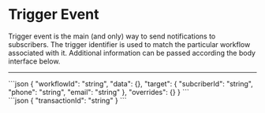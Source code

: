 
# Trigger Event

Trigger event is the main (and only) way to send notifications to subscribers.
The trigger identifier is used to match the particular workflow associated with it.
Additional information can be passed according the body interface below.

---

<Row>
    <Column>
        <Variables variables={[
            {
                name: 'workflowId',
                type: 'string',
                required: true,
                description: 'The ID of the Workflow you created.'
            },
            {
                name: 'targets',
                type: 'object[]',
                required: true,
                description: 'Information of the message recipient.',
                children: [
                    {
                        name: 'subcriberId',
                        type: 'string',
                        required: true,
                        description: 'We will create a subscriber with the ID you provide.'
                    },
                    {
                        name: 'phone',
                        type: 'string',
                        required: true,
                        description: ''
                    },
                    {
                        name: 'email',
                        type: 'string',
                        required: true,
                        description: ''
                    },
                    {
                        name: '...variables',
                        type: 'any[]',
                        required: false,
                        description: 'The variables you self-define in the workflow.'
                    },
                ]
            },
            {
                name: 'overrides',
                type: 'object',
                required: false,
                description: 'Override the variables we predefined.'
            },
        ]}/>
    </Column>
    <Space/>
    <Column>
        <CardEndpoint url={'/v1/trigger'} method={'POST'}/>
        <ResponseJson title={'REQUEST'} status={null}>
            ```json
            {
                "workflowId": "string",
                "data": {},
                "target": {
                "subcriberId": "string",
                "phone": "string",
                "email": "string"
            },
                "overrides": {}
            }
            ```
        </ResponseJson>
        <br />
        <ResponseJson>
            ```json
            {
                "transactionId": "string"
            }
            ```
        </ResponseJson>
    </Column>
</Row>